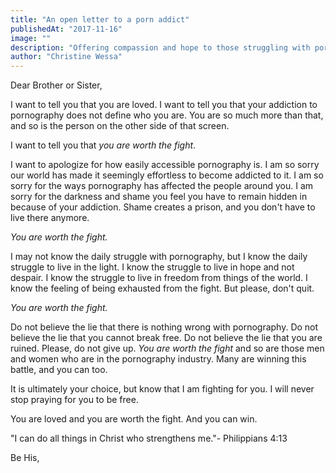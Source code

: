 ```yaml
---
title: "An open letter to a porn addict"
publishedAt: "2017-11-16"
image: ""
description: "Offering compassion and hope to those struggling with pornography, emphasizing their worth and the possibility of freedom."
author: "Christine Wessa"
---
```


Dear Brother or Sister,

I want to tell you that you are loved. I want to tell you that your addiction to pornography does not define who you are. You are so much more than that, and so is the person on the other side of that screen.

I want to tell you that *you are worth the fight*.

I want to apologize for how easily accessible pornography is. I am so sorry our world has made it seemingly effortless to become addicted to it. I am so sorry for the ways pornography has affected the people around you. I am sorry for the darkness and shame you feel you have to remain hidden in because of your addiction. Shame creates a prison, and you don't have to live there anymore.

_You are worth the fight._

I may not know the daily struggle with pornography, but I know the daily struggle to live in the light. I know the struggle to live in hope and not despair. I know the struggle to live in freedom from things of the world. I know the feeling of being exhausted from the fight. But please, don't quit.

_You are worth the fight._

Do not believe the lie that there is nothing wrong with pornography. Do not believe the lie that you cannot break free. Do not believe the lie that you are ruined. Please, do not give up. *You are worth the fight* and so are those men and women who are in the pornography industry. Many are winning this battle, and you can too.

It is ultimately your choice, but know that I am fighting for you. I will never stop praying for you to be free.

You are loved and you are worth the fight. And you can win.

"I can do all things in Christ who strengthens me."- Philippians 4:13

Be His,
